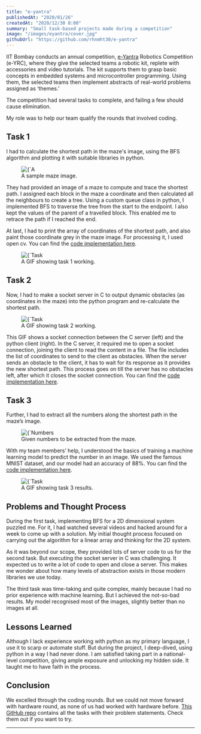 ```yaml
---
title: "e-yantra"
publishedAt: "2020/01/26"
createdAt: "2020/12/30 8:00"
summary: "Small task-based projects made during a competition"
image: "/images/eyantra/cover.jpg"
githubUrl: "https://github.com/rhnmht30/e-yantra"
---
```


IIT Bombay conducts an annual competition, [e-Yantra](https://www.e-yantra.org/) Robotics Competition (e-YRC), where they give the selected teams a robotic kit, replete with accessories and video tutorials. The kit supports them to grasp basic concepts in embedded systems and microcontroller programming. Using them, the selected teams then implement abstracts of real-world problems assigned as ‘themes.’

The competition had several tasks to complete, and failing a few should cause elimination.

My role was to help our team qualify the rounds that involved coding.

## Task 1

I had to calculate the shortest path in the maze's image, using the BFS algorithm and plotting it with suitable libraries in python.

<figure>
	<div className="flex justify-center">
		<Image
			className="rounded"
			alt={`A sample maze image`}
			src={`/images/eyantra/maze.jpg`}
			width={200}
			height={200}
		/>
	</div>
	<figcaption>A sample maze image.</figcaption>
</figure>

They had provided an image of a maze to compute and trace the shortest path. I assigned each block in the maze a coordinate and then calculated all the neighbours to create a tree. Using a custom queue class in python, I implemented BFS to traverse the tree from the start to the endpoint. I also kept the values of the parent of a travelled block. This enabled me to retrace the path if I reached the end.

At last, I had to print the array of coordinates of the shortest path, and also paint those coordinate grey in the maze image. For processing it, I used open cv. You can find the [code implementation here](https://github.com/rhnmht30/e-yantra/blob/master/task1%23rr/2.%20Practice/Task%201A/codes).

<figure>
	<div className="flex justify-center">
		<Image
			className="rounded"
			alt={`Task 1`}
			src={`/images/eyantra/task1.gif`}
			width={600}
			height={337}
		/>
	</div>
	<figcaption>A GIF showing task 1 working.</figcaption>
</figure>

## Task 2

Now, I had to make a socket server in C to output dynamic obstacles (as coordinates in the maze) into the python program and re-calculate the shortest path.

<figure>
	<div className="flex justify-center">
		<Image
			className="rounded"
			alt={`Task 2`}
			src={`/images/eyantra/task2.gif`}
			width={600}
			height={337}
		/>
	</div>
	<figcaption>A GIF showing task 2 working.</figcaption>
</figure>

This GIF shows a socket connection between the C server (left) and the python client (right). In the C server, it required me to open a socket connection, joining the client to read the content in a file. The file includes the list of coordinates to send to the client as obstacles. When the server sends an obstacle to the client, it has to wait for its response as it provides the new shortest path. This process goes on till the server has no obstacles left, after which it closes the socket connection. You can find the [code implementation here](https://github.com/rhnmht30/e-yantra/tree/master/task1%23rr/2.%20Practice/Task%201B/codes).

## Task 3

Further, I had to extract all the numbers along the shortest path in the maze’s image.

<figure>
	<div className="flex justify-center">
		<Image
			className="rounded"
			alt={`Numbers in a maze`}
			src={`/images/eyantra/number-in-maze.jpg`}
			width={400}
			height={400}
		/>
	</div>
	<figcaption>Given numbers to be extracted from the maze.</figcaption>
</figure>

With my team members’ help, I understood the basics of training a machine learning model to predict the number in an image. We used the famous MNIST dataset, and our model had an accuracy of 88%. You can find the [code implementation here](https://github.com/rhnmht30/e-yantra/tree/master/task1%23rr/2.%20Practice/Task%201C/codes).

<figure>
	<div className="flex justify-center">
		<Image
			className="rounded"
			alt={`Task 3`}
			src={`/images/eyantra/task3.gif`}
			width={600}
			height={337}
		/>
	</div>
	<figcaption>A GIF showing task 3 results.</figcaption>
</figure>

## Problems and Thought Process

During the first task, implementing BFS for a 2D dimensional system puzzled me. For it, I had watched several videos and hacked around for a week to come up with a solution. My initial thought process focused on carrying out the algorithm for a linear array and thinking for the 2D system.

As it was beyond our scope, they provided lots of server code to us for the second task. But executing the socket server in C was challenging. It expected us to write a lot of code to open and close a server. This makes me wonder about how many levels of abstraction exists in those modern libraries we use today.

The third task was time-taking and quite complex, mainly because I had no prior experience with machine learning. But I achieved the not-so-bad results. My model recognised most of the images, slightly better than no images at all.

## Lessons Learned

Although I lack experience working with python as my primary language, I use it to scarp or automate stuff. But during the project, I deep-dived, using python in a way I had never done. I am satisfied taking part in a national-level competition, giving ample exposure and unlocking my hidden side. It taught me to have faith in the process.

## Conclusion

We excelled through the coding rounds. But we could not move forward with hardware round, as none of us had worked with hardware before. [This GitHub repo](https://github.com/rhnmht30/e-yantra) contains all the tasks with their problem statements. Check them out if you want to try.

<hr />
